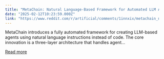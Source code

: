 ```yaml
---
title: "MetaChain: Natural Language-Based Framework for Automated LLM Agent Development and Deployment"
date: "2025-02-12T10:23:59.000Z"
link: "https://www.reddit.com/r/artificial/comments/1innxix/metachain_natural_languagebased_framework_for/"
---
```


MetaChain introduces a fully automated framework for creating LLM-based agents using natural language instructions instead of code. The core innovation is a three-layer architecture that handles agent...

[Read more](https://www.reddit.com/r/artificial/comments/1innxix/metachain_natural_languagebased_framework_for/)
